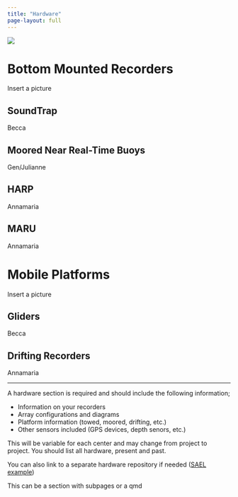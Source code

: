 ```yaml
---
title: "Hardware"
page-layout: full
---
```


![](/figs/infographics/NEFSC_specie_boat.png)


# Bottom Mounted Recorders

Insert a picture

## SoundTrap

Becca

## Moored Near Real-Time Buoys

Gen/Julianne

## HARP

Annamaria

## MARU

Annamaria

# Mobile Platforms

Insert a picture

## Gliders

Becca

## Drifting Recorders

Annamaria

-------------------------------------------------

A hardware section is required and should include the following information;

-   Information on your recorders
-   Array configurations and diagrams
-   Platform information (towed, moored, drifting, etc.)
-   Other sensors included (GPS devices, depth senors, etc.)

This will be variable for each center and may change from project to project. You should list all hardware, present and past.

You can also link to a separate hardware repository if needed ([SAEL example](https://sael-swfsc.github.io/SAEL-lab-manual/content/Hardware_ADRIFT.html))

This can be a section with subpages or a qmd
